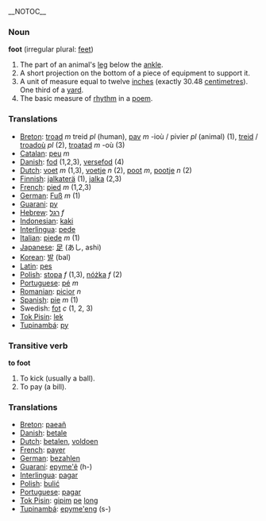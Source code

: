 __NOTOC__

=== Noun ===
'''foot''' (irregular plural: [[feet]])

# The part of an animal's [[leg]] below the [[ankle]].
# A short projection on the bottom of a piece of equipment to support it.
# A unit of measure equal to twelve [[inch]]es (exactly 30.48 [[centimetre]]s). One third of a [[yard]].
# The basic measure of [[rhythm]] in a [[poem]].

=== Translations ===
*[[Breton]]: [[troad]] ''m'' treid ''pl'' (human), [[pav]] ''m'' -ioù / pivier ''pl'' (animal) (1), [[treid]] / [[troadoù]] ''pl'' (2), [[troatad]] ''m'' -où (3)
*[[Catalan]]: [[peu]] ''m''
*[[Danish]]: [[fod]] (1,2,3), [[versefod]] (4)
*[[Dutch]]: [[voet]] ''m'' (1,3), [[voetje]] ''n'' (2), [[poot]] ''m'', [[pootje]] ''n'' (2)
*[[Finnish]]: [[jalkaterä]] (1), [[jalka]] (2,3)
*[[French]]: [[pied]] ''m'' (1,2,3)
*[[German]]: [[Fuß]] ''m'' (1)
*[[Guarani]]: [[py]]
*[[Hebrew]]: [[רגל]] ''f''
*[[Indonesian]]: [[kaki]]
*[[Interlingua]]: [[pede]]
*[[Italian]]: [[piede]] ''m'' (1)
*[[Japanese]]: [[足]] (あし, ashi)
*[[Korean]]: [[발]] (bal)
*[[Latin]]: [[pes]]
*[[Polish]]: [[stopa]] ''f'' (1,3), [[nóżka]] ''f'' (2)
*[[Portuguese]]: [[pé]] ''m''
*[[Romanian]]: [[picior]] ''n''
*[[Spanish]]: [[pie]] ''m'' (1)
*Swedish: [[fot]] ''c'' (1, 2, 3)
*[[Tok Pisin]]: [[lek]]
*[[Tupinambá]]: [[py]]

===Transitive verb===
'''to foot'''

# To kick (usually a ball).
# To pay (a bill).

===Translations===
*[[Breton]]: [[paeañ]]
*[[Danish]]: [[betale]]
*[[Dutch]]: [[betalen]], [[voldoen]]
*[[French]]: [[payer]]
*[[German]]: [[bezahlen]]
*[[Guarani]]: [[epyme'ẽ]] (h-)
*[[Interlingua]]: [[pagar]]
*[[Polish]]: [[bulić]]
*[[Portuguese]]: [[pagar]]
*[[Tok Pisin]]: [[gipim]] [[pe]] [[long]]
*[[Tupinambá]]: [[epyme'eng]] (s-)